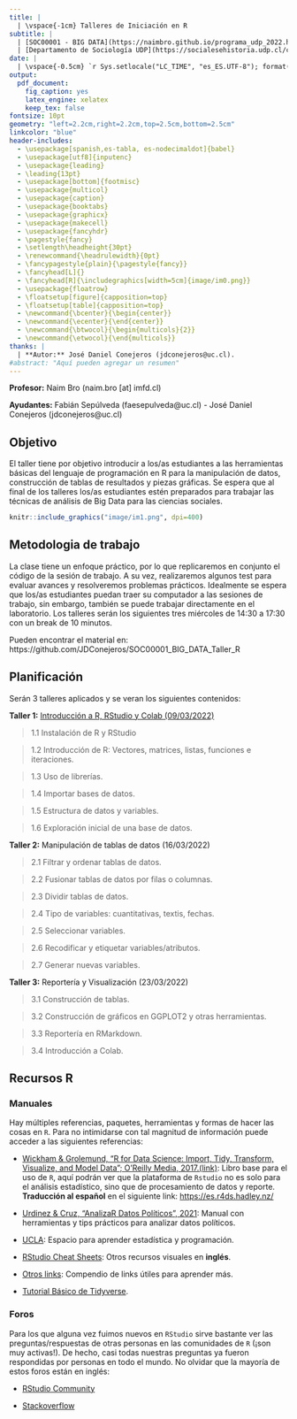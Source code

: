 ```yaml
---
title: |
  | \vspace{-1cm} Talleres de Iniciación en R
subtitle: | 
  | [SOC00001 - BIG DATA](https://naimbro.github.io/programa_udp_2022.html)
  | [Departamento de Sociología UDP](https://socialesehistoria.udp.cl/carreras/sociologia/)
date: |
  | \vspace{-0.5cm} `r Sys.setlocale("LC_TIME", "es_ES.UTF-8"); format(Sys.time(), "%d de %B, %Y")`
output:
  pdf_document: 
    fig_caption: yes
    latex_engine: xelatex
    keep_tex: false 
fontsize: 10pt
geometry: "left=2.2cm,right=2.2cm,top=2.5cm,bottom=2.5cm"
linkcolor: "blue"
header-includes:
  - \usepackage[spanish,es-tabla, es-nodecimaldot]{babel}
  - \usepackage[utf8]{inputenc}
  - \usepackage{leading}
  - \leading{13pt}
  - \usepackage[bottom]{footmisc}
  - \usepackage{multicol}
  - \usepackage{caption}
  - \usepackage{booktabs}
  - \usepackage{graphicx}
  - \usepackage{makecell}
  - \usepackage{fancyhdr}
  - \pagestyle{fancy}
  - \setlength\headheight{30pt}
  - \renewcommand{\headrulewidth}{0pt}
  - \fancypagestyle{plain}{\pagestyle{fancy}}
  - \fancyhead[L]{}
  - \fancyhead[R]{\includegraphics[width=5cm]{image/im0.png}}
  - \usepackage{floatrow}
  - \floatsetup[figure]{capposition=top}
  - \floatsetup[table]{capposition=top}
  - \newcommand{\bcenter}{\begin{center}}
  - \newcommand{\ecenter}{\end{center}}
  - \newcommand{\btwocol}{\begin{multicols}{2}}
  - \newcommand{\etwocol}{\end{multicols}}
thanks: |
  | **Autor:** José Daniel Conejeros (jdconejeros@uc.cl). 
#abstract: "Aquí pueden agregar un resumen"
---
```


**Profesor:** Naim Bro (naim.bro [at] imfd.cl)

**Ayudantes:** Fabián Sepúlveda (faesepulveda@uc.cl) - José Daniel Conejeros (jdconejeros@uc.cl)

## Objetivo

El taller tiene por objetivo introducir a los/as estudiantes a las herramientas básicas del lenguaje de programación en R para la manipulación de datos, construcción de tablas de resultados y piezas gráficas. Se espera que al final de los talleres los/as estudiantes estén preparados para trabajar las técnicas de análisis de Big Data para las ciencias sociales.

\vspace{1cm}

```r
knitr::include_graphics("image/im1.png", dpi=400)
``` 

\break

## Metodologia de trabajo

La clase tiene un enfoque práctico, por lo que replicaremos en conjunto el código de la sesión de trabajo. A su vez, realizaremos algunos test para evaluar avances y resolveremos problemas prácticos. Idealmente se espera que los/as estudiantes puedan traer su computador a las sesiones de trabajo, sin embargo, también se puede trabajar directamente en el laboratorio. Los talleres serán los siguientes tres miércoles de 14:30 a 17:30 con un break de 10 minutos.

Pueden encontrar el material en: https://github.com/JDConejeros/SOC00001_BIG_DATA_Taller_R

## Planificación 

Serán 3 talleres aplicados y se veran los siguientes contenidos: 

**Taller 1:** [Introducción a R, RStudio y Colab (09/03/2022)](https://github.com/JDConejeros/SOC00001_BIG_DATA_Taller_R/tree/main/Taller%201)

> 1.1 Instalación de R y RStudio

> 1.2 Introducción de R: Vectores, matrices, listas, funciones e iteraciones.

> 1.3 Uso de librerías.

> 1.4 Importar bases de datos.

> 1.5 Estructura de datos y variables.

> 1.6 Exploración inicial de una base de datos.

**Taller 2:** Manipulación de tablas de datos (16/03/2022)

> 2.1 Filtrar y ordenar tablas de datos.

> 2.2 Fusionar tablas de datos por filas o columnas.

> 2.3 Dividir tablas de datos.

> 2.4 Tipo de variables: cuantitativas, textis, fechas. 

> 2.5 Seleccionar variables.

> 2.6 Recodificar y etiquetar variables/atributos. 

> 2.7 Generar nuevas variables.

**Taller 3:** Reportería y Visualización (23/03/2022)

> 3.1 Construcción de tablas.

> 3.2 Construcción de gráficos en GGPLOT2 y otras herramientas.

> 3.3 Reportería en RMarkdown.

> 3.4 Introducción a Colab.

\break

## Recursos R

### Manuales 

Hay múltiples referencias, paquetes, herramientas y formas de hacer las cosas en `R`. Para no intimidarse con tal magnitud de información puede acceder a las siguientes referencias:

- [Wickham & Grolemund, “R for Data Science: Import, Tidy, Transform, Visualize, and Model Data”; O'Reilly Media, 2017.(link)](https://r4ds.had.co.nz/index.html): Libro base para el uso de `R`, aquí podrán ver que la plataforma de `Rstudio` no es solo para el análisis estadístico, sino que de procesamiento de datos y reporte. **Traducción al español** en el siguiente link: [https://es.r4ds.hadley.nz/](https://es.r4ds.hadley.nz/)

- [Urdinez & Cruz, "AnalizaR Datos Políticos", 2021](https://arcruz0.github.io/libroadp/index.html): Manual con herramientas y tips prácticos para analizar datos políticos.

- [UCLA](https://stats.idre.ucla.edu/r/): Espacio para aprender estadística y programación.

- [RStudio Cheat Sheets](https://www.rstudio.com/resources/cheatsheets/#ide): Otros recursos visuales en **inglés**.

- [Otros links](https://www.lecy.info/r-for-public-policy): Compendio de links útiles para aprender más.

- [Tutorial Básico de Tidyverse](https://anderfernandez.com/blog/tutorial-dplyr/?utm_source=es&utm_medium=email).

### Foros

Para los que alguna vez fuimos nuevos en `RStudio` sirve bastante ver las preguntas/respuestas de otras personas en las comunidades de `R` (¡son muy activas!). De hecho, casi todas nuestras preguntas ya fueron respondidas por personas en todo el mundo. No olvidar que la mayoría de estos foros están en inglés: 

- [RStudio Community](https://community.rstudio.com/)

- [Stackoverflow](https://stackoverflow.com/questions/tagged/r)


